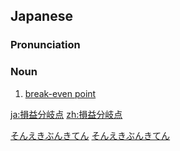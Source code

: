 ==Japanese==
{{ja-kanjitab|そん|えき|ぶん|き|てん}}

===Pronunciation===
{{ja-pron|そんえき ぶんきてん}}

===Noun===
{{ja-noun|そんえき ぶんきてん}}

# [[break-even point]]

[[Category:ja:Business|そんえきぶんきてん]]
[[Category:ja:Management|そんえきぶんきてん]]

[[ja:損益分岐点]]
[[zh:損益分岐点]]